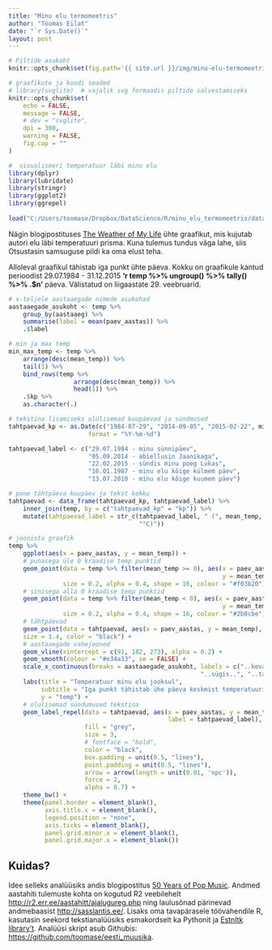 ```yaml
---
title: "Minu elu termomeetris"
author: "Toomas Eilat"
date: "`r Sys.Date()`"
layout: post
---
```


```r
# Piltide asukoht
knitr::opts_chunk$set(fig.path='{{ site.url }}/img/minu-elu-termomeetris-')
```

```r
# graafikute ja koodi seaded
# library(svglite)  # vajalik svg formaadis piltide salvestamiseks
knitr::opts_chunk$set(
    echo = FALSE, 
    message = FALSE,
    # dev = "svglite",
    dpi = 300,
    warning = FALSE,
    fig.cap = ""
)
```

```r
#  visualiseeri temperatuur läbi minu elu
library(dplyr)
library(lubridate)
library(stringr)
library(ggplot2)
library(ggrepel)
 
load("C:/Users/toomase/Dropbox/DataScience/R/minu_elu_termomeetris/data/temp.Rdata")

```

Nägin blogipostituses [The Weather of My Life](http://livingwithdata.com/life_weather.html) ühte graafikut, mis kujutab autori elu läbi temperatuuri prisma. Kuna tulemus tundus väga lahe, siis Otsustasin samsuguse pildi ka oma elust teha.

Alloleval graafikul tähistab iga punkt ühte päeva. Kokku on graafikule kantud perioodist 29.07.1984 - 31.12.2015 __'r temp %>% ungroup() %>% tally() %>% .$n'__ päeva. Välistatud on liigaastate 29. veebruarid.

```r
# x-teljele aastaaegade nimede asukohad
aastaaegade_asukoht <- temp %>%
    group_by(aastaaeg) %>%
    summarise(label = mean(paev_aastas)) %>%
    .$label

# min ja max temp 
min_max_temp <- temp %>%
    arrange(desc(mean_temp)) %>%
    tail(1) %>%
    bind_rows(temp %>%
                  arrange(desc(mean_temp)) %>%
                  head(1)) %>%
    .$kp %>%
    as.character(.)

# tekstina lisamiseks olulisemad kuupäevad ja sündmused
tahtpaevad_kp <- as.Date(c("1984-07-29", "2014-09-05", "2015-02-22", min_max_temp), 
                      format = "%Y-%m-%d")

tahtpaevad_label <- c("29.07.1984 - minu sünnipäev",
                      "05.09.2014 - abiellusin Jaanikaga",
                      "22.02.2015 - sündis minu poeg Lukas",
                      "10.01.1987 - minu elu kõige külmem päev",
                      "13.07.2010 - minu elu kõige kuumem päev")

# pane tähtpäeva kuupäev ja tekst kokku
tahtpaevad <- data_frame(tahtpaevad_kp, tahtpaevad_label) %>%
    inner_join(temp, by = c("tahtpaevad_kp" = "kp")) %>%
    mutate(tahtpaevad_label = str_c(tahtpaevad_label, " (", mean_temp,
                                    "°C)"))

# joonista graafik
temp %>%
    ggplot(aes(x = paev_aastas, y = mean_temp)) +
    # punasega üle 0 kraadise temp punktid
    geom_point(data = temp %>% filter(mean_temp >= 0), aes(x = paev_aastas, 
                                                           y = mean_temp),
               size = 0.2, alpha = 0.4, shape = 16, colour = "#f03b20") +
    # sinisega alla 0 kraadise temp punktid
    geom_point(data = temp %>% filter(mean_temp < 0), aes(x = paev_aastas, 
                                                           y = mean_temp),
               size = 0.2, alpha = 0.4, shape = 16, colour = "#2b8cbe") +
    # tähtpäevad
    geom_point(data = tahtpaevad, aes(x = paev_aastas, y = mean_temp),
    size = 1.4, color = "black") +
    # aastaaegade vahejooned
    geom_vline(xintercept = c(91, 182, 273), alpha = 0.2) +
    geom_smooth(colour = "#e34a33", se = FALSE) +
    scale_x_continuous(breaks = aastaaegade_asukoht, labels = c("..kevad..", "..suvi..", 
                                                     "..sügis..", "..talv..")) +
    labs(title = "Temperatuur minu elu jooksul",
         subtitle = "Iga punkt tähistab ühe päeva keskmist temperatuuri Tallinnas perioodil 29.07.1984 - 31.12.2015",
         y = "temp") +
    # olulisemad sündumused tekstina
    geom_label_repel(data = tahtpaevad, aes(x = paev_aastas, y = mean_temp, 
                                            label = tahtpaevad_label), 
                     fill = "grey",
                     size = 3,
                     # fontface = "bold",
                     color = "black",
                     box.padding = unit(0.5, "lines"),
                     point.padding = unit(0.5, "lines"),
                     arrow = arrow(length = unit(0.01, 'npc')),
                     force = 2,
                     alpha = 0.7) +
    theme_bw() +
    theme(panel.border = element_blank(),
          axis.title.x = element_blank(),
          legend.position = "none",
          axis.ticks = element_blank(),
          panel.grid.minor.x = element_blank(),
          panel.grid.major.x = element_blank())
```

## Kuidas?
Idee selleks analüüsiks andis blogipostitus [50 Years of Pop Music](http://kaylinwalker.com/50-years-of-pop-music/). Andmed aastahiti tulemuste kohta on kogutud R2 veebilehelt [http://r2.err.ee/aastahitt/ajalugureg.php](http://r2.err.ee/aastahitt/ajalugureg.php) ning laulusõnad pärinevad andmebaasist [http://sasslantis.ee/](http://sasslantis.ee/). Lisaks oma tavapärasele töövahendile R, kasutasin seekord tekstianalüüsiks esmakordselt ka Pythonit ja [Estnltk library't](http://estnltk.github.io/estnltk/1.4/index.html). 
Analüüsi skript asub Githubis: [https://github.com/toomase/eesti_muusika](https://github.com/toomase/eesti_muusika).